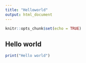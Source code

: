 ---
title: "Helloworld"
output: html_document
---

```{r setup, include=FALSE}
knitr::opts_chunk$set(echo = TRUE)
```



## Hello world

```{r}
print("Hello world")
```
